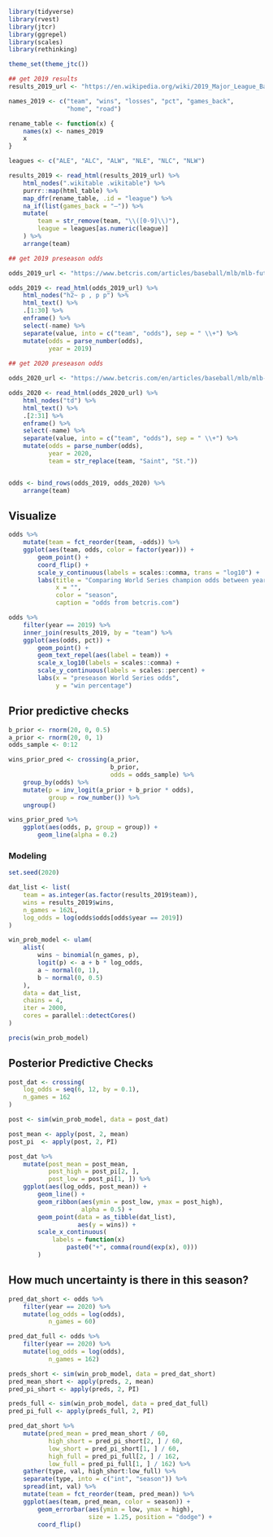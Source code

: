 ```r
library(tidyverse)
library(rvest)
library(jtcr)
library(ggrepel)
library(scales)
library(rethinking)

theme_set(theme_jtc())

## get 2019 results
results_2019_url <- "https://en.wikipedia.org/wiki/2019_Major_League_Baseball_season"

names_2019 <- c("team", "wins", "losses", "pct", "games_back",
                "home", "road")

rename_table <- function(x) {
    names(x) <- names_2019
    x
}

leagues <- c("ALE", "ALC", "ALW", "NLE", "NLC", "NLW")

results_2019 <- read_html(results_2019_url) %>%
    html_nodes(".wikitable .wikitable") %>%
    purrr::map(html_table) %>%
    map_dfr(rename_table, .id = "league") %>%
    na_if(list(games_back = "—")) %>%
    mutate(
        team = str_remove(team, "\\([0-9]\\)"),
        league = leagues[as.numeric(league)]
    ) %>%
    arrange(team)

## get 2019 preseason odds

odds_2019_url <- "https://www.betcris.com/articles/baseball/mlb/mlb-futures-2019-world-series-odds-92616"

odds_2019 <- read_html(odds_2019_url) %>%
    html_nodes("h2~ p , p p") %>%
    html_text() %>%
    .[1:30] %>%
    enframe() %>%
    select(-name) %>%
    separate(value, into = c("team", "odds"), sep = " \\+") %>%
    mutate(odds = parse_number(odds),
           year = 2019)
    
## get 2020 preseason odds

odds_2020_url <- "https://www.betcris.com/en/articles/baseball/mlb/mlb-baseball-world-series-odds-97157"

odds_2020 <- read_html(odds_2020_url) %>%
    html_nodes("td") %>%
    html_text() %>%
    .[2:31] %>%
    enframe() %>%
    select(-name) %>%
    separate(value, into = c("team", "odds"), sep = " \\+") %>%
    mutate(odds = parse_number(odds),
           year = 2020,
           team = str_replace(team, "Saint", "St."))


odds <- bind_rows(odds_2019, odds_2020) %>%
    arrange(team)

```

## Visualize

```r

odds %>%
    mutate(team = fct_reorder(team, -odds)) %>%
    ggplot(aes(team, odds, color = factor(year))) +
        geom_point() +
        coord_flip() +
        scale_y_continuous(labels = scales::comma, trans = "log10") +
        labs(title = "Comparing World Series champion odds between years",
             x = "",
             color = "season",
             caption = "odds from betcris.com")
```


```r

odds %>%
    filter(year == 2019) %>%
    inner_join(results_2019, by = "team") %>%
    ggplot(aes(odds, pct)) +
        geom_point() +
        geom_text_repel(aes(label = team)) +         
        scale_x_log10(labels = scales::comma) +
        scale_y_continuous(labels = scales::percent) +
        labs(x = "preseason World Series odds",
             y = "win percentage")

```

## Prior predictive checks

```r

b_prior <- rnorm(20, 0, 0.5)
a_prior <- rnorm(20, 0, 1)
odds_sample <- 0:12

wins_prior_pred <- crossing(a_prior,
                            b_prior,
                            odds = odds_sample) %>%
    group_by(odds) %>%
    mutate(p = inv_logit(a_prior + b_prior * odds),
           group = row_number()) %>%
    ungroup()

wins_prior_pred %>%
    ggplot(aes(odds, p, group = group)) +
        geom_line(alpha = 0.2)


```

### Modeling

```r
set.seed(2020)

dat_list <- list(
    team = as.integer(as.factor(results_2019$team)),
    wins = results_2019$wins,
    n_games = 162L,
    log_odds = log(odds$odds[odds$year == 2019])
)

win_prob_model <- ulam(
    alist(
        wins ~ binomial(n_games, p),
        logit(p) <- a + b * log_odds,
        a ~ normal(0, 1),
        b ~ normal(0, 0.5)
    ),
    data = dat_list,
    chains = 4,
    iter = 2000,
    cores = parallel::detectCores()
)

precis(win_prob_model)

```

## Posterior Predictive Checks

```r

post_dat <- crossing(
    log_odds = seq(6, 12, by = 0.1),
    n_games = 162
)

post <- sim(win_prob_model, data = post_dat)

post_mean <- apply(post, 2, mean)
post_pi  <- apply(post, 2, PI)

post_dat %>%
    mutate(post_mean = post_mean,
           post_high = post_pi[2, ],
           post_low = post_pi[1, ]) %>%
    ggplot(aes(log_odds, post_mean)) +
        geom_line() +
        geom_ribbon(aes(ymin = post_low, ymax = post_high),
                    alpha = 0.5) +
        geom_point(data = as_tibble(dat_list),
                   aes(y = wins)) +
        scale_x_continuous(
            labels = function(x) 
                paste0("+", comma(round(exp(x), 0)))
        )

```

## How much uncertainty is there in this season? 

```r

pred_dat_short <- odds %>%  
    filter(year == 2020) %>%
    mutate(log_odds = log(odds),
           n_games = 60)

pred_dat_full <- odds %>%  
    filter(year == 2020) %>%
    mutate(log_odds = log(odds),
           n_games = 162)

preds_short <- sim(win_prob_model, data = pred_dat_short)
pred_mean_short <- apply(preds, 2, mean)
pred_pi_short <- apply(preds, 2, PI)

preds_full <- sim(win_prob_model, data = pred_dat_full)
pred_pi_full <- apply(preds_full, 2, PI)

pred_dat_short %>%
    mutate(pred_mean = pred_mean_short / 60,
           high_short = pred_pi_short[2, ] / 60,
           low_short = pred_pi_short[1, ] / 60,
           high_full = pred_pi_full[2, ] / 162,
           low_full = pred_pi_full[1, ] / 162) %>%
    gather(type, val, high_short:low_full) %>%
    separate(type, into = c("int", "season")) %>%
    spread(int, val) %>%
    mutate(team = fct_reorder(team, pred_mean)) %>%
    ggplot(aes(team, pred_mean, color = season)) +
        geom_errorbar(aes(ymin = low, ymax = high),
                      size = 1.25, position = "dodge") +
        coord_flip()


```

